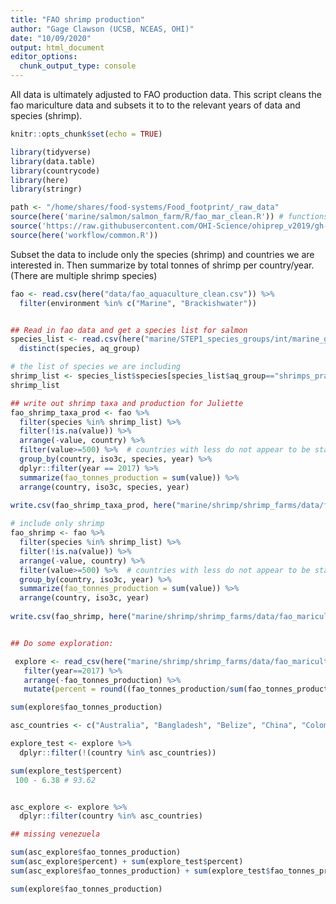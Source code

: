 ```yaml
---
title: "FAO shrimp production"
author: "Gage Clawson (UCSB, NCEAS, OHI)"
date: "10/09/2020"
output: html_document
editor_options: 
  chunk_output_type: console
---
```


All data is ultimately adjusted to FAO production data.  This script cleans the fao mariculture data and subsets it to to the relevant years of data and species (shrimp).

```r
knitr::opts_chunk$set(echo = TRUE)
```

```r

library(tidyverse)
library(data.table)
library(countrycode)
library(here)
library(stringr)

path <- "/home/shares/food-systems/Food_footprint/_raw_data"
source(here('marine/salmon/salmon_farm/R/fao_mar_clean.R')) # functions specific to mariculture dealing with compound countries
source('https://raw.githubusercontent.com/OHI-Science/ohiprep_v2019/gh-pages/workflow/R/fao_fxn.R') # function for cleaning FAO files
source(here('workflow/common.R'))

```


Subset the data to include only the species (shrimp) and countries we are interested in. Then summarize by total tonnes of shrimp per country/year. (There are multiple shrimp species)

```r

fao <- read.csv(here("data/fao_aquaculture_clean.csv")) %>%
  filter(environment %in% c("Marine", "Brackishwater"))


## Read in fao data and get a species list for salmon 
species_list <- read.csv(here("marine/STEP1_species_groups/int/marine_groups.csv"))  %>%
  distinct(species, aq_group)

# the list of species we are including
shrimp_list <- species_list$species[species_list$aq_group=="shrimps_prawns"]
shrimp_list

## write out shrimp taxa and production for Juliette
fao_shrimp_taxa_prod <- fao %>%
  filter(species %in% shrimp_list) %>%  
  filter(!is.na(value)) %>%
  arrange(-value, country) %>%
  filter(value>=500) %>%  # countries with less do not appear to be stable producers at this point
  group_by(country, iso3c, species, year) %>%
  dplyr::filter(year == 2017) %>%
  summarize(fao_tonnes_production = sum(value)) %>%
  arrange(country, iso3c, species, year)
  
write.csv(fao_shrimp_taxa_prod, here("marine/shrimp/shrimp_farms/data/fao_mariculture_shrimp_taxa_production.csv"), row.names=FALSE)

# include only shrimp
fao_shrimp <- fao %>%
  filter(species %in% shrimp_list) %>%  
  filter(!is.na(value)) %>%
  arrange(-value, country) %>%
  filter(value>=500) %>%  # countries with less do not appear to be stable producers at this point
  group_by(country, iso3c, year) %>%
  summarize(fao_tonnes_production = sum(value)) %>%
  arrange(country, iso3c, year)
 
write.csv(fao_shrimp, here("marine/shrimp/shrimp_farms/data/fao_mariculture_shrimp.csv"), row.names=FALSE)


## Do some exploration: 

 explore <- read_csv(here("marine/shrimp/shrimp_farms/data/fao_mariculture_shrimp.csv")) %>%
   filter(year==2017) %>%
   arrange(-fao_tonnes_production) %>%
   mutate(percent = round((fao_tonnes_production/sum(fao_tonnes_production)*100),2))

sum(explore$fao_tonnes_production)

asc_countries <- c("Australia", "Bangladesh", "Belize", "China", "Colombia", "Ecuador", "Guatemala", "Honduras", "India", "Indonesia", "Madagascar", "Mexico", "New Caledonia", "Nicaragua", "Panama", "Peru", "Thailand", "Venezuela, Boliv Rep of", "Viet Nam")

explore_test <- explore %>%
  dplyr::filter(!(country %in% asc_countries))

sum(explore_test$percent) 
 100 - 6.38 # 93.62


asc_explore <- explore %>%
  dplyr::filter(country %in% asc_countries)

## missing venezuela

sum(asc_explore$fao_tonnes_production)
sum(asc_explore$percent) + sum(explore_test$percent)
sum(asc_explore$fao_tonnes_production) + sum(explore_test$fao_tonnes_production)

sum(explore$fao_tonnes_production)
```

